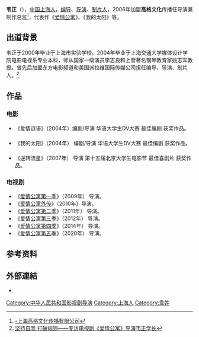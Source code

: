 
'''韦正'''（{{bd|1982年|12月5日}}），[[中国|中国]][[上海人|上海人]]，[[编导|编导]]、[[导演|导演]]、[[制片人|制片人]]，2006年加盟'''高格文化'''传播任导演兼制作总监<ref>[http://www.glori.cn/category.php?catid=118&rootid=4&parentid=115 -上海高格文化传播有限公司]{{dead link|date=2018年5月 |bot=InternetArchiveBot |fix-attempted=yes }}</ref>，代表作《[[爱情公寓_(电视剧)|爱情公寓]]》、《我的太阳》等。

== 出道背景 ==
韦正于2000年毕业于上海市实验学校。2004年毕业于上海交通大学媒体设计学院电影电视系专业本科，师从国家一级演员李志良和上音著名钢琴教育家姚志军教授。曾先后加盟东方电影频道和美国派拉维国际传媒公司担任编导、导演、制片人。<ref>[http://inmedia.sjtu.edu.cn/article.action?articleid=103 坚持自我 打破规则——专访电视剧《爱情公寓》导演韦正学长]{{Dead link|date=2018年11月 |bot=InternetArchiveBot |fix-attempted=yes }}</ref>

== 作品 ==
===电影===
*《爱情谜语》（2004年）编剧/导演 华语大学生DV大赛 最佳编剧 获奖作品。 　　
*《我的太阳》（2004年） 编剧/导演 华语大学生DV大赛 最佳编剧 获奖作品。 　　
*《逆转流星》（2007年） 导演 第十五届北京大学生电影节 最佳喜剧片 获奖作品。

===电视剧===
*《[[爱情公寓第一季|爱情公寓第一季]]》（2009年） 导演。 　　
*《[[爱情公寓外传|爱情公寓外传]]》（2010年）导演。 　　
*《[[爱情公寓第二季|爱情公寓第二季]]》（2011年） 导演。 　　
*《[[爱情公寓第三季|爱情公寓第三季]]》（2012年） 导演。
*《[[爱情公寓第四季|爱情公寓第四季]]》（2014年） 导演。
*《[[爱情公寓第五季|爱情公寓第五季]]》（2020年） 导演。

== 参考资料 ==
{{reflist|2}}

==外部連結==
* {{Sinaweibo|frankwei0}}

{{DEFAULTSORT:W}}
[[Category:中华人民共和国影视剧导演|Category:中华人民共和国影视剧导演]]
[[Category:上海人|Category:上海人]]
[[Category:韋姓|Category:韋姓]]